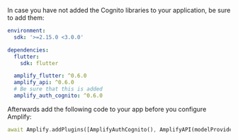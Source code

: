 In case you have not added the Cognito libraries to your application, be sure to add them:

```yaml
environment:
  sdk: '>=2.15.0 <3.0.0'

dependencies:
  flutter:
    sdk: flutter

  amplify_flutter: ^0.6.0
  amplify_api: ^0.6.0
  # Be sure that this is added
  amplify_auth_cognito: ^0.6.0
```

Afterwards add the following code to your app before you configure Amplify:

```dart
await Amplify.addPlugins([AmplifyAuthCognito(), AmplifyAPI(modelProvider: ModelProvider.instance)]);
```
